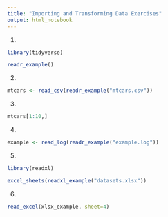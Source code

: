 ```yaml
---
title: "Importing and Transforming Data Exercises"
output: html_notebook
---
```

1. 
```r
library(tidyverse)
```
```r
readr_example()
```

2. 
```r
mtcars <- read_csv(readr_example("mtcars.csv"))
```

3.
```r
mtcars[1:10,]
```

4.
```r
example <- read_log(readr_example("example.log"))
```

5.
```r
library(readxl)
```
```r
excel_sheets(readxl_example("datasets.xlsx"))
```

6.
```r
read_excel(xlsx_example, sheet=4)
```

